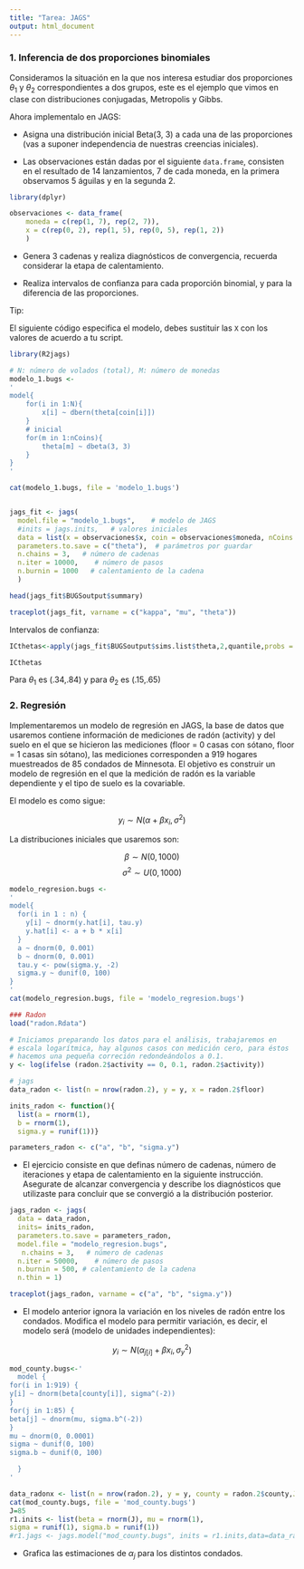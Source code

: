 ```yaml
---
title: "Tarea: JAGS"
output: html_document
---
```


### 1. Inferencia de dos proporciones binomiales
Consideramos la situación en la que nos interesa estudiar dos proporciones 
$\theta_1$ y $\theta_2$ correspondientes a dos grupos, este es el ejemplo que 
vimos en clase con distribuciones conjugadas, Metropolis y Gibbs. 

Ahora implementalo en JAGS:

* Asigna una distribución inicial Beta(3, 3) a cada una de las proporciones 
(vas a suponer independencia de nuestras creencias iniciales). 

* Las observaciones están dadas por el siguiente `data.frame`, consisten en el 
resultado de 14 lanzamientos, 7 de cada moneda, en la primera observamos 5 
águilas y en la segunda 2.

```r
library(dplyr)

observaciones <- data_frame(
    moneda = c(rep(1, 7), rep(2, 7)),
    x = c(rep(0, 2), rep(1, 5), rep(0, 5), rep(1, 2))
    )
```

* Genera 3 cadenas y realiza diagnósticos de convergencia, recuerda considerar 
la etapa de calentamiento.

* Realiza intervalos de confianza para cada proporción binomial, y para la 
diferencia de las proporciones.

Tip:

El siguiente código especifica el modelo, debes sustituir las `X` con los valores
de acuerdo a tu script.

```r
library(R2jags)

# N: número de volados (total), M: número de monedas
modelo_1.bugs <-
'
model{
    for(i in 1:N){
        x[i] ~ dbern(theta[coin[i]])
    }
    # inicial
    for(m in 1:nCoins){
        theta[m] ~ dbeta(3, 3)
    }
}
'
```

```r
cat(modelo_1.bugs, file = 'modelo_1.bugs')


jags_fit <- jags(
  model.file = "modelo_1.bugs",    # modelo de JAGS
  #inits = jags.inits,   # valores iniciales
  data = list(x = observaciones$x, coin = observaciones$moneda, nCoins = 2,  N = 14),    # lista con los datos
  parameters.to.save = c("theta"),  # parámetros por guardar
  n.chains = 3,   # número de cadenas
  n.iter = 10000,    # número de pasos
  n.burnin = 1000   # calentamiento de la cadena
  )
```

```r
head(jags_fit$BUGSoutput$summary) 

traceplot(jags_fit, varname = c("kappa", "mu", "theta"))

```
Intervalos de confianza:
```r
ICthetas<-apply(jags_fit$BUGSoutput$sims.list$theta,2,quantile,probs = c(0.025, 0.975))

ICthetas
```
Para $\theta_{1}$ es (.34,.84) y para $\theta_{2}$ es (.15,.65)


### 2. Regresión

Implementaremos un modelo de regresión en JAGS, la base de datos que
usaremos contiene información de mediciones de radón (activity)
y del suelo en el que se hicieron las mediciones (floor = 0 casas con
sótano, floor = 1 casas sin sótano), las mediciones corresponden a 919
hogares muestreados de 85 condados de Minnesota. El objetivo es
construir un modelo de regresión en el que la medición de radón es la
variable dependiente y el tipo de suelo es la covariable.

El modelo es como sigue:

$$y_i \sim N(\alpha + \beta x_i, \sigma^2)$$

La distribuciones iniciales que usaremos son:

$$\beta \sim N(0, 1000)$$
$$\sigma^2 \sim U(0, 1000)$$

```r
modelo_regresion.bugs <-
'
model{
  for(i in 1 : n) {
    y[i] ~ dnorm(y.hat[i], tau.y) 
    y.hat[i] <- a + b * x[i]
  }
  a ~ dnorm(0, 0.001)
  b ~ dnorm(0, 0.001)
  tau.y <- pow(sigma.y, -2)
  sigma.y ~ dunif(0, 100)
}
'
cat(modelo_regresion.bugs, file = 'modelo_regresion.bugs')

### Radon
load("radon.Rdata")

# Iniciamos preparando los datos para el análisis, trabajaremos en
# escala logarítmica, hay algunos casos con medición cero, para éstos
# hacemos una pequeña correción redondeándolos a 0.1.
y <- log(ifelse (radon.2$activity == 0, 0.1, radon.2$activity))

# jags
data_radon <- list(n = nrow(radon.2), y = y, x = radon.2$floor)

inits_radon <- function(){
  list(a = rnorm(1), 
  b = rnorm(1), 
  sigma.y = runif(1))}

parameters_radon <- c("a", "b", "sigma.y")

```

* El ejercicio consiste en que definas número de cadenas, número de iteraciones
y etapa de calentamiento en la siguiente instrucción. Asegurate de alcanzar
convergencia y describe los diagnósticos que utilizaste para concluir que se 
convergió a la distribución posterior.

```r
jags_radon <- jags(
  data = data_radon, 
  inits= inits_radon, 
  parameters.to.save = parameters_radon, 
  model.file = "modelo_regresion.bugs", 
   n.chains = 3,   # número de cadenas
  n.iter = 50000,    # número de pasos
  n.burnin = 500, # calentamiento de la cadena
  n.thin = 1)  

traceplot(jags_radon, varname = c("a", "b", "sigma.y"))


```

* El modelo anterior ignora la variación en los niveles de radón entre los 
condados. Modifica el modelo para permitir variación, es decir, el modelo será 
(modelo de unidades independientes):

$$y_i \sim N(\alpha_{j[i]} + \beta x_i, \sigma_y^2)$$  


```r
mod_county.bugs<-'
  model {
for(i in 1:919) {
y[i] ~ dnorm(beta[county[i]], sigma^(-2))
}
for(j in 1:85) {
beta[j] ~ dnorm(mu, sigma.b^(-2))
}
mu ~ dnorm(0, 0.0001)
sigma ~ dunif(0, 100)
sigma.b ~ dunif(0, 100)

  }
'
```

```r
data_radonx <- list(n = nrow(radon.2), y = y, county = radon.2$county,J=unique(radon.2$county))
cat(mod_county.bugs, file = 'mod_county.bugs')
J=85
r1.inits <- list(beta = rnorm(J), mu = rnorm(1),
sigma = runif(1), sigma.b = runif(1))
#r1.jags <- jags.model("mod_county.bugs", inits = r1.inits,data=data_radonx)
```


* Grafica las estimaciones de $\alpha_{j}$ para los distintos condados.



